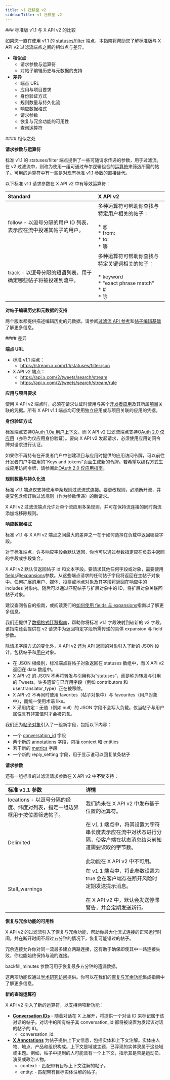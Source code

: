 ```yaml
---
title: v1 迁移至 v2
sidebarTitle: v1 迁移至 v2
---
```


<div id="standard-v11-compared-to-x-api-v2">
  ### 标准版 v1.1 与 X API v2 的比较
</div>

如果您一直在使用 v1.1 的 [statuses/filter](https://developer.x.com/en/docs/x-api/v1/tweets/filter-realtime/api-reference/post-statuses-filter) 端点，本指南将帮助您了解标准版与 X API v2 过滤流端点之间的相似点与差异。

- **相似点**
  - 请求参数与运算符
  - 对帖子编辑历史与元数据的支持
- **差异**
  - 端点 URL
  - 应用与项目要求
  - 身份验证方式
  - 规则数量与持久化流
  - 响应数据格式
  - 请求参数
  - 恢复与冗余功能的可用性
  - 查询运算符

<div id="similarities">
  #### 相似之处
</div>

**请求参数与运算符**

标准 v1.1 的 statuses/filter 端点提供了一些可随请求传递的参数，用于过滤流。在 v2 过滤流中，则改为使用一组可通过布尔逻辑组合的[运算符](/zh/x-api/posts/filtered-stream#building-rules-for-filtered-stream)来筛选所需的帖子。可用的运算符中有一些是对现有标准 v1.1 参数的直接替代。 

以下标准 v1.1 请求参数在 X API v2 中有等效运算符：
 

| **Standard** | **X API v2** |
| :--- | :--- |
| follow - 以逗号分隔的用户 ID 列表，表示应在流中投递其帖子的用户。 | 多种运算符可帮助你查找与特定用户相关的帖子：<br /><br />\* @<br />\* from:<br />\* to:<br />\* 等 |
| track - 以逗号分隔的短语列表，用于确定哪些帖子将被投递到流中。 | 多种运算符可帮助你查找与特定关键词相关的帖子：<br /><br />\* keyword<br />\* "exact phrase match"<br />\* #<br />\* 等 |

**对帖子编辑历史和元数据的支持**

两个版本都提供描述编辑历史的元数据。请参阅[过滤流 API 参考](/zh/x-api/posts/filtered-stream#api-reference-index)和[帖子编辑基础](/zh/x-api/fundamentals/edit-posts)了解更多信息。 

<div id="differences">
  #### 差异
</div>

**端点 URL**

- 标准 v1.1 端点：
  - https://stream.x.com/1.1/statuses/filter.json
- X API v2 端点：
  - https://api.x.com/2/tweets/search/stream
  - https://api.x.com/2/tweets/search/stream/rule

**应用与项目要求**

使用 X API v2 端点时，必须在请求认证时使用与某个[开发者应用](/zh/resources/fundamentals/developer-apps)及其所属[项目](/zh/resources/fundamentals/projects)关联的凭据。所有 X API v1.1 端点均可使用独立应用或与项目关联的应用的凭据。

**身份验证方式**

标准端点支持[OAuth 1.0a 用户上下文](/zh/resources/fundamentals/authentication)，而 X API v2 过滤流端点支持[OAuth 2.0 仅应用](/zh/resources/fundamentals/authentication#oauth-2-0)（亦称为仅应用身份验证）。要向 X API v2 发起请求，必须使用应用访问令牌对请求进行认证。

如果你不再持有在开发者门户中创建项目与应用时提供的应用访问令牌，可以前往开发者门户中应用的“Keys and tokens”页面生成新的令牌。若希望以编程方式生成应用访问令牌，请参阅此[OAuth 2.0 仅应用指南](/zh/resources/fundamentals/authentication#app-only-authentication-and-oauth-2-0-bearer-token)。

**规则数量与持久化流**

标准 v1.1 端点仅支持使用单条规则过滤流式连接。要更改规则，必须断开流，并提交包含修订后过滤规则（作为参数传递）的新请求。

X API v2 过滤流端点允许对单个流应用多条规则，并可在保持流连接的同时向流添加或移除规则。

**响应数据格式**

标准 v1.1 与 X API v2 端点之间最大的差异之一在于如何选择在负载中返回哪些字段。

对于标准端点，许多响应字段会默认返回，你也可以通过参数指定应在负载中返回的字段或字段集合。

X API v2 默认仅返回帖子 id 和文本字段。要请求其他任何字段或对象，需要使用[fields](/zh/x-api/fundamentals/fields)和[expansions](/zh/x-api/fundamentals/expansions)参数。从这些端点请求的任何帖子字段将返回在主帖子对象中。任何扩展的用户、媒体、投票或地点对象及其字段将返回在响应中的 includes 对象内。随后可以通过匹配帖子与扩展对象中的 ID，将扩展对象关联回帖子对象。

建议查阅各自的指南，或阅读我们的[如何使用 fields 与 expansions](/zh/x-api/fundamentals/data-dictionary#how-to-use-fields-and-expansions)指南以了解更多信息。

我们还提供了[数据格式迁移指南](/zh/x-api/migrate/data-format-migration#migrating-from-standard-v1-1s-data-format-to-v2)，帮助你将标准 v1.1 字段映射到较新的 v2 字段。该指南还会提供在 v2 请求中为返回特定字段所需传递的具体 expansion 与 field 参数。
 

除请求字段方式的变化外，X API v2 还为 API 返回的对象引入了新的 JSON 设计，包括帖子和[用户](/zh/x-api/fundamentals/data-dictionary#user)对象。

- 在 JSON 根级别，标准端点将帖子对象返回在 statuses 数组中，而 X API v2 返回在 data 数组中。
- X API v2 的 JSON 不再将转发与引用称为“statuses”，而是称为转发与引用的 Tweets。许多遗留与已弃用字段（例如 contributors 和 user.translator\_type）正在被移除。
- X API v2 不再同时使用 favorites（帖子对象中）与 favourites（用户对象中），而统一使用术语 like。
- X 采用约定：无值（例如 null）的 JSON 字段不会写入负载。仅当帖子与用户属性具有非空值时才会被包含。
   

我们还为[帖子对象](/zh/x-api/fundamentals/data-dictionary#tweet)引入了一组新字段，包括以下内容：

- 一个 [conversation\_id](/zh/x-api/fundamentals/conversation-id) 字段
- 两个新的 [annotations](/zh/x-api/fundamentals/post-annotations) 字段，包括 context 和 entities
- 若干新的 [metrics](/zh/x-api/fundamentals/metrics) 字段
- 一个新的 reply\_setting 字段，用于显示谁可以回复某条帖子

**请求参数**

还有一组标准的过滤流请求参数在 X API v2 中**不**受支持：

| 标准 v1.1 参数 | 详情 |
| :--- | :--- |
| locations - 以逗号分隔的经度、纬度对列表，指定一组边界框用于按位置筛选帖子。 | 我们尚未在 X API v2 中发布基于位置的运算符。 |
| Delimited | 在 v1.1 端点中，将其设置为字符串长度表示应在流中对状态进行分隔，使客户端在状态消息结束前知道需要读取的字节数。<br /><br />此功能在 X API v2 中不可用。 |
| Stall\_warnings | 在 v1.1 端点中，将此参数设置为 true 会在客户端存在断开风险时定期发送提示消息。<br /><br />在 X API v2 中，默认会发送停滞警告，并会定期发送新行。 |

**恢复与冗余功能的可用性**

X API v2 的过滤流引入了恢复与冗余功能，帮助你最大化流式连接的正常运行时间，并在断开时间不超过五分钟的情况下，恢复可能错过的帖子。

冗余连接允许你对同一流最多建立两路连接，这有助于确保即使其中一路连接失败，你也能始终保持与流的连接。

backfill\_minutes 参数可用于恢复最多五分钟的遗漏数据。

这两项功能仅通过[学术研究访问](/zh/x-api/getting-started/about-x-api)提供。你可以在我们的[恢复与冗余功能](/zh/x-api/posts/filtered-stream#filtered-stream-recovery-and-redundancy-features)集成指南中了解更多信息。

**新的查询运算符**

X API v2 引入了新的运算符，以支持两项新功能：

- **[Conversation IDs](/zh/x-api/fundamentals/conversation-id)** - 随着对话在 X 上展开，将提供一个对话 ID 来标记属于该对话的帖子。对话中的所有帖子其 conversation\_id 都将被设置为发起该对话的帖子的 ID。
  - conversation\_id:
- **[X Annotations](/zh/x-api/fundamentals/post-annotations)** 为帖子提供上下文信息，包括实体和上下文注解。实体由人物、地点、产品和组织构成。上下文是域或主题，已浮现的实体隶属于这些域或主题。例如，帖子中提到的人可能具有一个上下文，指示其是否是运动员、演员或政治人物。
  - context: - 匹配带有目标上下文注解的帖子。
  - entity: - 匹配带有目标实体注解的帖子。 
